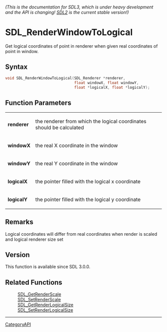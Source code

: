 ====== (This is the documentation for SDL3, which is under heavy development and the API is changing! [https://wiki.libsdl.org/ SDL2] is the current stable version!) ======
= SDL_RenderWindowToLogical =

Get logical coordinates of point in renderer when given real coordinates of point in window.

== Syntax ==

<syntaxhighlight lang='c'>
void SDL_RenderWindowToLogical(SDL_Renderer *renderer,
                               float windowX, float windowY,
                               float *logicalX, float *logicalY);
</syntaxhighlight>

== Function Parameters ==

{|
|'''renderer'''
|the renderer from which the logical coordinates should be calculated
|-
|'''windowX'''
|the real X coordinate in the window
|-
|'''windowY'''
|the real Y coordinate in the window
|-
|'''logicalX'''
|the pointer filled with the logical x coordinate
|-
|'''logicalY'''
|the pointer filled with the logical y coordinate
|}

== Remarks ==

Logical coordinates will differ from real coordinates when render is scaled
and logical renderer size set

== Version ==

This function is available since SDL 3.0.0.

== Related Functions ==

:[[SDL_GetRenderScale]]
:[[SDL_SetRenderScale]]
:[[SDL_GetRenderLogicalSize]]
:[[SDL_SetRenderLogicalSize]]

----
[[CategoryAPI]]


